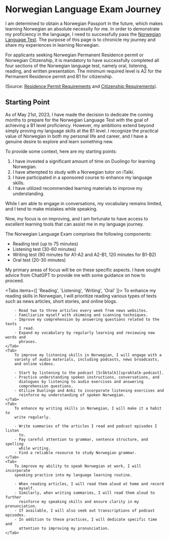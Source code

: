 
# Norwegian Language Exam Journey

I am determined to obtain a Norwegian Passport in the future, which makes
learning Norwegian an absolute necessity for me. In order to demonstrate my
proficiency in the language, I need to successfully pass the
[Norwegian Language Test][norwegian-language-test]. The purpose of this page
is to chronicle my journey and share my experiences in learning Norwegian.

[norwegian-language-test]: https://www.kompetansenorge.no/tests/norwegian-language-test/about-the-test/

For applicants seeking Norwegian Permanent Residence permit or Norwegian
Citizenship, it is mandatory to have successfully completed all four sections
of the Norwegian language test, namely oral, listening, reading, and written
presentation. The minimum required level is A2 for the Permanent Residence
permit and B1 for citizenship.

(Source: [Residence Permit Requirements][residence-permit-requirements] and
[Citizenship Requirements][citizenship-requirements]).

[residence-permit-requirements]: https://udi.no/en/word-definitions/training-and-tests-in-the-norwegian-language-for-people-applying-for-a-permanent-residence-permit
[citizenship-requirements]: https://udi.no/en/want-to-apply/citizenship/citizenship-for-people-who-hold-a-residence-permit-in-norway/

## Starting Point

As of May 21st, 2023, I have made the decision to dedicate the coming months
to prepare for the Norwegian Language Test with the goal of achieving a B1 level
proficiency. However, my ambitions extend beyond simply proving my language
skills at the B1 level. I recognize the practical value of Norwegian in both my
personal life and career, and I have a genuine desire to explore and learn
something new.

To provide some context, here are my starting points:

1. I have invested a significant amount of time on Duolingo for learning
   Norwegian.
2. I have attempted to study with a Norwegian tutor on iTalki.
3. I have participated in a sponsored course to enhance my language skills.
4. I have utilized recommended learning materials to improve my understanding.

While I am able to engage in conversations, my vocabulary remains limited, and
I tend to make mistakes while speaking.

Now, my focus is on improving, and I am fortunate to have access to excellent
learning tools that can assist me in my language journey.

The Norwegian Language Exam comprises the following components:

- Reading test (up to 75 minutes)
- Listening test (30-60 minutes)
- Writing test (90 minutes for A1-A2 and A2-B1, 120 minutes for B1-B2)
- Oral test (20-30 minutes)

My primary areas of focus will be on these specific aspects. I have sought
advice from ChatGPT to provide me with some guidance on how to proceed.

<Tabs items={[
    'Reading',
    'Listening',
    'Writing',
    'Oral'
]}>
    <Tab>
        To enhance my reading skills in Norwegian, I will prioritize reading
        various types of texts such as news articles, short stories, and online
        blogs.

        - Read two to three articles every week from news websites.
        - Familiarize myself with skimming and scanning techniques.
        - Improve my comprehension by answering questions related to the texts
          I read.
        - Expand my vocabulary by regularly learning and reviewing new words and
          phrases.
    </Tab>
    <Tab>
        To improve my listening skills in Norwegian, I will engage with a
        variety of audio materials, including podcasts, news broadcasts,
        and online videos.

        - Start by listening to the podcast [Sråktalk][spraktalk-podcast].
        - Practice understanding spoken instructions, conversations, and
          dialogues by listening to audio exercises and answering
          comprehension questions.
        - Utilize Duolingo and Anki to incorporate listening exercises and
          reinforce my understanding of spoken Norwegian.
    </Tab>
    <Tab>
        To enhance my writing skills in Norwegian, I will make it a habit to
        write regularly.

        - Write summaries of the articles I read and podcast episodes I listen
          to.
        - Pay careful attention to grammar, sentence structure, and spelling
          while writing.
        - Find a reliable resource to study Norwegian grammar.
    </Tab>
    <Tab>
        To improve my ability to speak Norwegian at work, I will incorporate
        speaking practice into my language learning routine.

        - When reading articles, I will read them aloud at home and record
          myself.
        - Similarly, when writing summaries, I will read them aloud to further
          reinforce my speaking skills and ensure clarity in my pronunciation.
        - If available, I will also seek out transcriptions of podcast episodes.
        - In addition to these practices, I will dedicate specific time and
          attention to improving my pronunciation.
    </Tab>
</Tabs>

[spraktalk-podcast]: https://podcasts.apple.com/no/podcast/spr%C3%A5ktalk/id1501430658